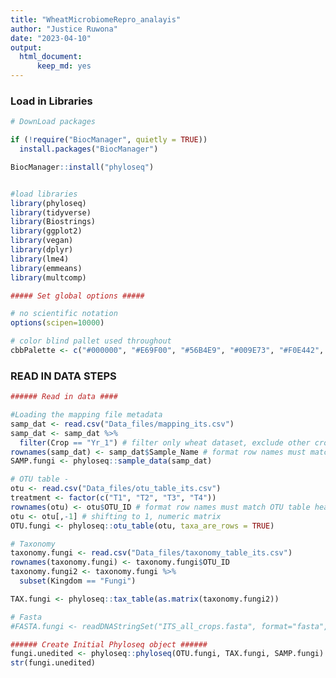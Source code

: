 ```yaml
---
title: "WheatMicrobiomeRepro_analayis"
author: "Justice Ruwona"
date: "2023-04-10"
output: 
  html_document:
      keep_md: yes
---
```

### Load in Libraries
```r
# DownLoad packages

if (!require("BiocManager", quietly = TRUE))
  install.packages("BiocManager")

BiocManager::install("phyloseq")


#load libraries
library(phyloseq)
library(tidyverse)
library(Biostrings)
library(ggplot2)
library(vegan)
library(dplyr)
library(lme4)
library(emmeans)
library(multcomp)

```
```r
##### Set global options #####

# no scientific notation
options(scipen=10000) 

# color blind pallet used throughout 
cbbPalette <- c("#000000", "#E69F00", "#56B4E9", "#009E73", "#F0E442", "#0072B2", "#D55E00", "#CC79A7")

```
### READ IN DATA STEPS
```r
###### Read in data ####

#Loading the mapping file metadata
samp_dat <- read.csv("Data_files/mapping_its.csv")
samp_dat <- samp_dat %>%
  filter(Crop == "Yr_1") # filter only wheat dataset, exclude other crops in yr2, yr3 of rotation
rownames(samp_dat) <- samp_dat$Sample_Name # format row names must match OTU table headers
SAMP.fungi <- phyloseq::sample_data(samp_dat)

# OTU table - 
otu <- read.csv("Data_files/otu_table_its.csv")
treatment <- factor(c("T1", "T2", "T3", "T4"))
rownames(otu) <- otu$OTU_ID # format row names must match OTU table headers
otu <- otu[,-1] # shifting to 1, numeric matrix
OTU.fungi <- phyloseq::otu_table(otu, taxa_are_rows = TRUE)

# Taxonomy
taxonomy.fungi <- read.csv("Data_files/taxonomy_table_its.csv")
rownames(taxonomy.fungi) <- taxonomy.fungi$OTU_ID
taxonomy.fungi2 <- taxonomy.fungi %>%
  subset(Kingdom == "Fungi")

TAX.fungi <- phyloseq::tax_table(as.matrix(taxonomy.fungi2))

# Fasta
#FASTA.fungi <- readDNAStringSet("ITS_all_crops.fasta", format="fasta", seek.first.rec=TRUE, use.names=TRUE)

```
```r
###### Create Initial Phyloseq object ######
fungi.unedited <- phyloseq::phyloseq(OTU.fungi, TAX.fungi, SAMP.fungi)
str(fungi.unedited)
```



